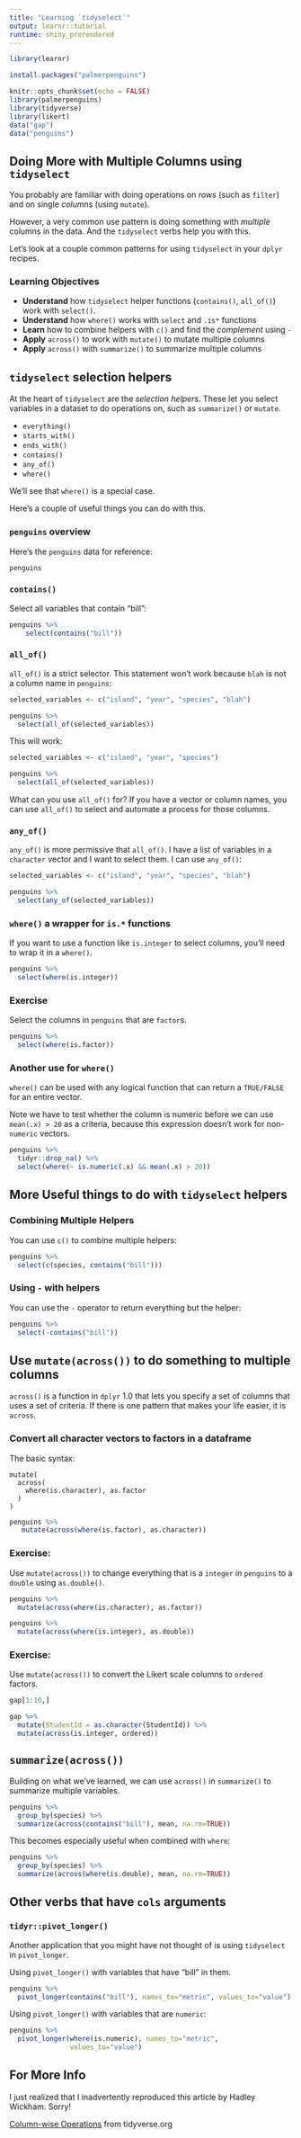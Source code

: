 ```yaml
---
title: "Learning `tidyselect`"
output: learnr::tutorial
runtime: shiny_prerendered
---
```


```r
library(learnr)

install.packages("palmerpenguins")

knitr::opts_chunk$set(echo = FALSE)
library(palmerpenguins)
library(tidyverse)
library(likert)
data("gap")
data("penguins")
```


## Doing More with Multiple Columns using `tidyselect`

You probably are familiar with doing operations on *rows* (such as `filter`) and on single *columns* (using `mutate`). 

However, a very common use pattern is doing something with *multiple* columns in the data. And the `tidyselect` verbs help you with this. 

Let's look at a couple common patterns for using `tidyselect` in your `dplyr` recipes.

### Learning Objectives

- **Understand** how `tidyselect` helper functions (`contains()`, `all_of()`) work with `select()`.
- **Understand** how `where()` works with `select` and `.is*` functions
- **Learn** how to combine helpers with `c()` and find the *complement* using `-`
- **Apply** `across()` to work with `mutate()` to mutate multiple columns
- **Apply** `across()` with `summarize()` to summarize multiple columns


## `tidyselect` selection helpers

At the heart of `tidyselect` are the *selection helpers*. These let you select variables in a dataset to do operations on, such as `summarize()` or `mutate`.

- `everything()`
- `starts_with()`
- `ends_with()`
- `contains()`
- `any_of()`
- `where()`

We'll see that `where()` is a special case.

Here's a couple of useful things you can do with this.

### `penguins` overview

Here's the `penguins` data for reference:

```r
penguins
```


### `contains()`

Select all variables that contain "bill":

```r
penguins %>%
    select(contains("bill"))
```

### `all_of()`

`all_of()` is a strict selector. This statement won't work because `blah` is not a column name in `penguins`:

```r
selected_variables <- c("island", "year", "species", "blah")

penguins %>%
  select(all_of(selected_variables))
```

This will work:

```r
selected_variables <- c("island", "year", "species")

penguins %>%
  select(all_of(selected_variables))
```

What can you use `all_of()` for? If you have a vector or column names, you can use `all_of()` to select and automate a process for those columns.

### `any_of()`

`any_of()` is more permissive that `all_of()`. I have a list of variables in a `character` vector and I want to select them. I can use `any_of()`:

```r
selected_variables <- c("island", "year", "species", "blah")

penguins %>%
  select(any_of(selected_variables))
```

### `where()` a wrapper for `is.*` functions

If you want to use a function like `is.integer` to select columns, you'll need to wrap it in a `where()`. 

```r
penguins %>%
  select(where(is.integer))
```

### Exercise

Select the columns in `penguins` that are `factor`s.

```r
penguins %>%
  select(where(is.factor))
```

### Another use for `where()` 

`where()` can be used with any logical function that can return a `TRUE/FALSE` for an entire vector. 

Note we have to test whether the column is numeric before we can use `mean(.x) > 20` as a criteria, because this expression doesn't work for non-`numeric` vectors.

```r
penguins %>%
  tidyr::drop_na() %>%
  select(where(~ is.numeric(.x) && mean(.x) > 20))
```

## More Useful things to do with `tidyselect` helpers

### Combining Multiple Helpers

You can use `c()` to combine multiple helpers:

```r
penguins %>%
  select(c(species, contains("bill")))
```

### Using `-` with helpers

You can use the `-` operator to return everything but the helper:

```r
penguins %>%
  select(-contains("bill"))
```


## Use `mutate(across())` to do something to multiple columns

`across()` is a function in `dplyr` 1.0 that lets you specify a set of columns that uses a set of criteria. If there is one pattern that makes your life easier, it is `across`.

### Convert all character vectors to factors in a dataframe

The basic syntax:

```
mutate(
  across(
    where(is.character), as.factor
  )
)
```

```r
penguins %>%
   mutate(across(where(is.factor), as.character))
```

### Exercise:

Use `mutate(across())` to change everything that is a `integer` in `penguins` to a `double` using `as.double()`. 

```r
penguins %>%
  mutate(across(where(is.character), as.factor))
```

```r
penguins %>%
  mutate(across(where(is.integer), as.double))
```

### Exercise:

Use `mutate(across())` to convert the Likert scale columns to `ordered` factors.

```r
gap[1:10,]
```


```r
gap %>%
  mutate(StudentId = as.character(StudentId)) %>%
  mutate(across(is.integer, ordered))

```

## `summarize(across())`

Building on what we've learned, we can use `across()` in `summarize()` to summarize multiple variables.

```r
penguins %>%
  group_by(species) %>%
  summarize(across(contains("bill"), mean, na.rm=TRUE))
```

This becomes especially useful when combined with `where`:

```r
penguins %>%
  group_by(species) %>%
  summarize(across(where(is.double), mean, na.rm=TRUE))
```

## Other verbs that have `cols` arguments

### `tidyr::pivot_longer()`

Another application that you might have not thought of is using `tidyselect` in `pivot_longer`. 

Using `pivot_longer()` with variables that have "bill" in them. 

```r
penguins %>%
  pivot_longer(contains("bill"), names_to="metric", values_to="value")
```

Using `pivot_longer()` with variables that are `numeric`:

```r
penguins %>%
  pivot_longer(where(is.numeric), names_to="metric",
               values_to="value")
```

## For More Info

I just realized that I inadvertently reproduced this article by Hadley Wickham. Sorry!

[Column-wise Operations](https://dplyr.tidyverse.org/articles/colwise.html) from tidyverse.org
